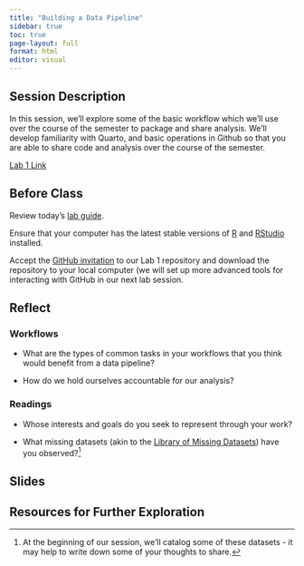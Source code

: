 ```yaml
---
title: "Building a Data Pipeline"
sidebar: true
toc: true
page-layout: full
format: html
editor: visual
---
```


## Session Description

In this session, we'll explore some of the basic workflow which we'll use over the course of the semester to package and share analysis. We'll develop familiarity with Quarto, and basic operations in Github so that you are able to share code and analysis over the course of the semester.

[Lab 1 Link](../assignments/labs/01_datapipeline/01_datapipeline.qmd)

## Before Class

Review today's [lab guide](../assignments/labs/01_datapipeline/01_datapipeline.qmd).

Ensure that your computer has the latest stable versions of [R](https://cran.rstudio.com) and [RStudio](https://posit.co/download/rstudio-desktop/) installed.

Accept the [GitHub invitation](https://classroom.github.com/a/TzkeNAie) to our Lab 1 repository and download the repository to your local computer (we will set up more advanced tools for interacting with GitHub in our next lab session.

## Reflect

### Workflows

-   What are the types of common tasks in your workflows that you think would benefit from a data pipeline?

-   How do we hold ourselves accountable for our analysis?

### Readings

-   Whose interests and goals do you seek to represent through your work?

-   What missing datasets (akin to the [Library of Missing Datasets](https://mimionuoha.com/the-library-of-missing-datasets)) have you observed?[^1]

[^1]: At the beginning of our session, we'll catalog some of these datasets - it may help to write down some of your thoughts to share.

## Slides

## Resources for Further Exploration
